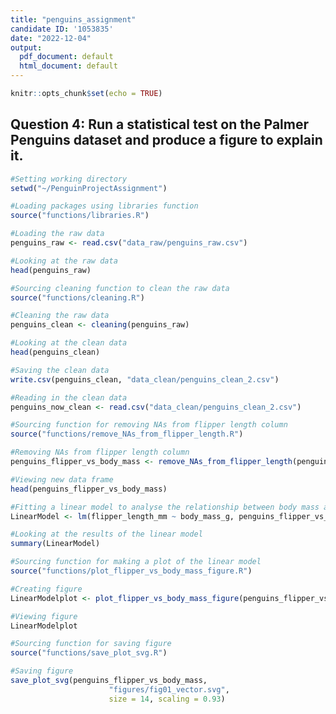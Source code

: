 ---
title: "penguins_assignment"
candidate ID: '1053835'
date: "2022-12-04"
output:
  pdf_document: default
  html_document: default
---

```{r setup, include=FALSE}
knitr::opts_chunk$set(echo = TRUE)
```

## Question 4: Run a statistical test on the Palmer Penguins dataset and produce a figure to explain it.
```{r Question 4 Cleaning data, echo = FALSE, message = FALSE, warning = FALSE, results = 'hide'}
#Setting working directory
setwd("~/PenguinProjectAssignment")

#Loading packages using libraries function
source("functions/libraries.R")

#Loading the raw data
penguins_raw <- read.csv("data_raw/penguins_raw.csv")

#Looking at the raw data
head(penguins_raw)

#Sourcing cleaning function to clean the raw data
source("functions/cleaning.R")

#Cleaning the raw data
penguins_clean <- cleaning(penguins_raw)

#Looking at the clean data
head(penguins_clean)

#Saving the clean data
write.csv(penguins_clean, "data_clean/penguins_clean_2.csv")

#Reading in the clean data
penguins_now_clean <- read.csv("data_clean/penguins_clean_2.csv")

#Sourcing function for removing NAs from flipper length column
source("functions/remove_NAs_from_flipper_length.R")

#Removing NAs from flipper length column
penguins_flipper_vs_body_mass <- remove_NAs_from_flipper_length(penguins_now_clean)

#Viewing new data frame
head(penguins_flipper_vs_body_mass)
```

```{r Question 4 Fitting linear model, echo = FALSE}
#Fitting a linear model to analyse the relationship between body mass and flipper length
LinearModel <- lm(flipper_length_mm ~ body_mass_g, penguins_flipper_vs_body_mass)

#Looking at the results of the linear model
summary(LinearModel)
```

```{r Question 4 Plotting figure, echo = FALSE, message = FALSE, warning = FALSE, results = 'hide'}
#Sourcing function for making a plot of the linear model
source("functions/plot_flipper_vs_body_mass_figure.R")

#Creating figure
LinearModelplot <- plot_flipper_vs_body_mass_figure(penguins_flipper_vs_body_mass)

#Viewing figure
LinearModelplot

#Sourcing function for saving figure
source("functions/save_plot_svg.R")

#Saving figure
save_plot_svg(penguins_flipper_vs_body_mass, 
                      "figures/fig01_vector.svg", 
                      size = 14, scaling = 0.93)
```

